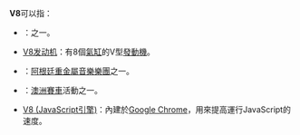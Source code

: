 {{DisambigNav|V|8}}
'''V8'''可以指：

*{{tsl|en|Video8|}}：{{tsl|en|8 mm video format|8厘米錄影格式}}之一。
*[[V8发动机|V8发动机]]：有8個[[氣缸|氣缸]]的V型[[發動機|發動機]]。
*{{tsl|en|V8 (Argentine band)|V8 (樂團)}}：[[阿根廷|阿根廷]][[重金屬音樂|重金屬音樂]][[樂團|樂團]]之一。
*{{tsl|en|V8 Supercars|}}：[[澳洲|澳洲]][[賽車|賽車]]活動之一。
*[[V8_(JavaScript引擎)|V8 (JavaScript引擎)]]：內建於[[Google_Chrome|Google Chrome]]，用來提高運行JavaScript的速度。
